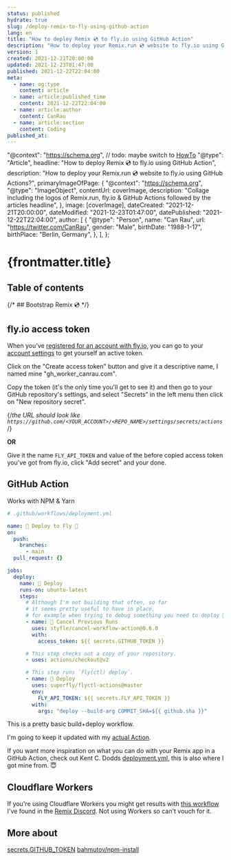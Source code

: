 ```yaml
---
status: published
hydrate: true
slug: /deploy-remix-to-fly-using-github-action
lang: en
title: "How to deploy Remix 💿 to fly.io using GitHub Action"
description: "How to deploy your Remix.run 💿 website to fly.io using GitHub Actions?"
version: 1
created: 2021-12-21T20:00:00
updated: 2021-12-23T01:47:00
published: 2021-12-22T22:04:00
meta:
  - name: og:type
    content: article
  - name: article:published_time
    content: 2021-12-22T22:04:00
  - name: article:author
    content: CanRau
  - name: article:section
    content: Coding
published_at:
---
```



  "@context": "https://schema.org",
  // todo: maybe switch to [HowTo](https://developers.google.com/search/docs/advanced/structured-data/how-to)
  "@type": "Article",
  headline: "How to deploy Remix 💿 to fly.io using GitHub Action",
  description: "How to deploy your Remix.run 💿 website to fly.io using GitHub Actions?",
  primaryImageOfPage: {
    "@context": "https://schema.org",
    "@type": "ImageObject",
    contentUrl: coverImage,
    description: "Collage including the logos of Remix.run, fly.io & GitHub Actions followed by the articles headline",
  },
  image: [coverImage],
  dateCreated: "2021-12-21T20:00:00",
  dateModified: "2021-12-23T01:47:00",
  datePublished: "2021-12-22T22:04:00",
  author: [
    {
      "@type": "Person",
      name: "Can Rau",
      url: "https://twitter.com/CanRau",
      gender: "Male",
      birthDate: "1988-1-17",
      birthPlace: "Berlin, Germany",
    },
  ],
};


# {frontmatter.title}

## Table of contents

{/* ## Bootstrap Remix 💿 */}

## fly.io access token

When you've [registered for an account with fly.io](https://fly.io/app/sign-up), you can go to your [account settings](https://web.fly.io/user/personal_access_tokens) to get yourself an active token.

Click on the "Create access token" button and give it a descriptive name, I named mine "gh_worker_canrau.com".

Copy the token (it's the only time you'll get to see it) and then go to your GitHub repository's settings, and select "Secrets" in the left menu then click on "New repository secret".

{/*the URL should look like `https://github.com/<YOUR_ACCOUNT>/<REPO_NAME>/settings/secrets/actions`*/}

__OR__

<UserUrl initial="user/repo" prefix="https://github.com/" suffix="/settings/secrets/actions/new" />

Give it the name `FLY_API_TOKEN` and value of the before copied access token you've got from fly.io, click "Add secret" and your done.

## GitHub Action

Works with NPM & Yarn

```yaml
# .github/workflows/deployment.yml

name: 🚀 Deploy to Fly 🚀
on:
  push:
    branches:
      - main
  pull_request: {}

jobs:
  deploy:
    name: 🚀 Deploy
    runs-on: ubuntu-latest
    steps:
      # Although I'm not building that often, so far
      # it seems pretty useful to have in place,
      # for example when trying to debug something you need to deploy 🧑‍🔧
      - name: 🛑 Cancel Previous Runs
        uses: styfle/cancel-workflow-action@0.6.0
        with:
          access_token: ${{ secrets.GITHUB_TOKEN }}

      # This step checks out a copy of your repository.
      - uses: actions/checkout@v2

      # This step runs `fly(ctl) deploy`.
      - name: 🚀 Deploy
        uses: superfly/flyctl-actions@master
        env:
          FLY_API_TOKEN: ${{ secrets.FLY_API_TOKEN }}
        with:
          args: "deploy --build-arg COMMIT_SHA=${{ github.sha }}"
```

This is a pretty basic build+deploy workflow.

I'm going to keep it updated with my [actual Action](https://github.com/CanRau/canrau.com/blob/main/.github/workflows/deployment.yml).

If you want more inspiration on what you can do with your Remix app in a GitHub Action, check out Kent C. Dodds [deployment.yml](https://github.com/kentcdodds/kentcdodds.com/blob/main/.github/workflows/deployment.yml), this is also where I got mine from. 😇

## Cloudflare Workers

If you're using Cloudflare Workers you might get results with [this workflow](https://github.com/edmundhung/remix-worker-template/blob/main/.github/workflows/deploy.yml) I've found in the [Remix Discord](https://discord.com/channels/770287896669978684/777863813981536280/920759269534597170). Not using Workers so can't vouch for it.

## More about

[secrets.GITHUB_TOKEN](https://docs.github.com/en/actions/security-guides/automatic-token-authentication)
[bahmutov/npm-install](https://github.com/bahmutov/npm-install)